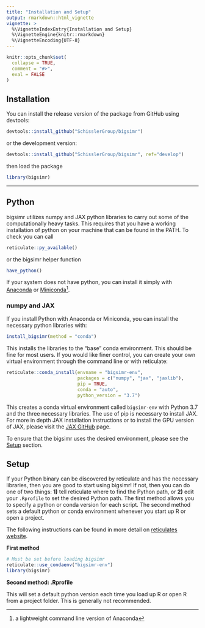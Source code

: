 ```yaml
---
title: "Installation and Setup"
output: rmarkdown::html_vignette
vignette: >
  %\VignetteIndexEntry{Installation and Setup}
  %\VignetteEngine{knitr::rmarkdown}
  %\VignetteEncoding{UTF-8}
---
```


```r
knitr::opts_chunk$set(
  collapse = TRUE,
  comment = "#>",
  eval = FALSE
)
```

## Installation

You can install the release version of the package from GitHub using devtools:

```r
devtools::install_github("SchisslerGroup/bigsimr")
```

or the development version:

```r
devtools::install_github("SchisslerGroup/bigsimr", ref="develop")
```

then load the package

```r
library(bigsimr)
```

---

## Python

bigsimr utilizes numpy and JAX python libraries to carry out some of the computationally heavy tasks. This requires that you have a working installation of python on your machine that can be found in the PATH. To check you can call

```r
reticulate::py_available()
```

or the bigsimr helper function

```r
have_python()
```

If your system does not have python, you can install it simply with [Anaconda](https://www.anaconda.com/products/individual) or [Miniconda](https://docs.conda.io/en/latest/miniconda.html)^[a lightweight command line version of Anaconda].

### numpy and JAX

If you install Python with Anaconda or Miniconda, you can install the necessary python libraries with:

```r
install_bigsimr(method = "conda")
```

This installs the libraries to the "base" conda environment. This should be fine for most users. If you would like finer control, you can create your own virtual environment through the command line or with reticulate:

```r
reticulate::conda_install(envname = "bigsimr-env",
                          packages = c("numpy", "jax", "jaxlib"),
                          pip = TRUE,
                          conda = "auto",
                          python_version = "3.7")
```

This creates a conda virtual environment called `bigsimr-env` with Python 3.7 and the three necessary libraries. The use of pip is necessary to install JAX. For more in depth JAX installation instructions or to install the GPU version of JAX, please visit the [JAX GitHub](https://github.com/google/jax#installation) page.

To ensure that the bigsimr uses the desired environment, please see the [Setup](#setup) section.

## Setup

If your Python binary can be discovered by reticulate and has the necessary libraries, then you are good to start using bigsimr! If not, then you can do one of two things: **1)** tell reticulate where to find the Python path, or **2)** edit your `.Rprofile` to set the desired Python path. The first method allows you to specify a python or conda version for each script. The second method sets a default python or conda environment whenever you start up R or open a project.

The following instructions can be found in more detail on [reticulates website](https://rstudio.github.io/reticulate/articles/versions.html).

**First method**

```r
# Must be set before loading bigsimr
reticulate::use_condaenv("bigsimr-env")
library(bigsimr)
```


**Second method: .Rprofile**

This will set a default python version each time you load up R or open R from a project folder. This is generally not recommended.

